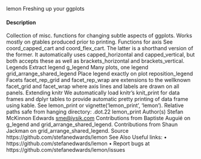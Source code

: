 
lemon
Freshing up your ggplots

#### Description

Collection of misc. functions for changing subtle aspects of ggplots. Works mostly on gtables
produced prior to printing.
Functions for axis
See coord_capped_cart and coord_flex_cart. The latter is a shorthand version of the former. It
automatically uses capped_horizontal and capped_vertical, but both accepts these as well as
brackets_horizontal and brackets_vertical.
Legends
Extract legend g_legend
Many plots, one legend grid_arrange_shared_legend
Place legend exactly on plot reposition_legend
Facets
facet_rep_grid and facet_rep_wrap are extensions to the wellknown facet_grid and facet_wrap
where axis lines and labels are drawn on all panels.
Extending knitr
We automatically load knitr’s knit_print for data frames and dplyr tables to provide automatic
pretty printing of data frame using kable.
See lemon_print or vignette('lemon_print', 'lemon').
Relative paths safe from hanging directory: .dot.22
lemon_print
Author(s)
Stefan McKinnon Edwards <sme@iysik.com>
Contributions from Baptiste Auguié on g_legend and grid_arrange_shared_legend.
Contributions from Shaun Jackman on grid_arrange_shared_legend.
Source
https://github.com/stefanedwards/lemon
See Also
Useful links:
• https://github.com/stefanedwards/lemon
• Report bugs at https://github.com/stefanedwards/lemon/issues








